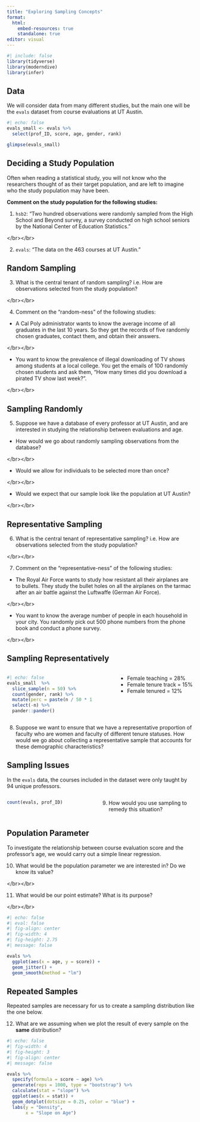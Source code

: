 ```yaml
---
title: "Exploring Sampling Concepts"
format: 
  html: 
    embed-resources: true
    standalone: true
editor: visual
---
```


```r
#| include: false
library(tidyverse)
library(moderndive)
library(infer)
```

## Data

We will consider data from many different studies, but the main one will be the `evals` dataset from course evaluations at UT Austin.

```r
#| echo: false
evals_small <- evals %>% 
  select(prof_ID, score, age, gender, rank) 

glimpse(evals_small)
```

## Deciding a Study Population

Often when reading a statistical study, you will not know who the researchers thought of as their target population, and are left to imagine who the study population may have been.

**Comment on the study population for the following studies:**

1.  `hsb2`: "Two hundred observations were randomly sampled from the High School and Beyond survey, a survey conducted on high school seniors by the National Center of Education Statistics."

\</br\>\</br\>

2.  `evals`: "The data on the 463 courses at UT Austin."

\newpage

## Random Sampling

3.  What is the central tenant of random sampling? i.e. How are observations selected from the study population?

\</br\>\</br\>

4.  Comment on the "random-ness" of the following studies:

-   A Cal Poly administrator wants to know the average income of all graduates in the last 10 years. So they get the records of five randomly chosen graduates, contact them, and obtain their answers.

\</br\>\</br\>

-   You want to know the prevalence of illegal downloading of TV shows among students at a local college. You get the emails of 100 randomly chosen students and ask them, "How many times did you download a pirated TV show last week?".

\</br\>\</br\>

## Sampling Randomly

5.  Suppose we have a database of every professor at UT Austin, and are interested in studying the relationship between evaluations and age.

-   How would we go about randomly sampling observations from the database?

\</br\>\</br\>

-   Would we allow for individuals to be selected more than once?

\</br\>\</br\>

-   Would we expect that our sample look like the population at UT Austin?

\</br\>\</br\>

## Representative Sampling

6.  What is the central tenant of representative sampling? i.e. How are observations selected from the study population?

\</br\>\</br\>

7.  Comment on the "representative-ness" of the following studies:

-   The Royal Air Force wants to study how resistant all their airplanes are to bullets. They study the bullet holes on all the airplanes on the tarmac after an air battle against the Luftwaffe (German Air Force).

\</br\>\</br\>

-   You want to know the average number of people in each household in your city. You randomly pick out 500 phone numbers from the phone book and conduct a phone survey.

\</br\>\</br\>

## Sampling Representatively

::: columns
::: {.column width="45%"}
```r
#| echo: false
evals_small  %>% 
  slice_sample(n = 50) %>% 
  count(gender, rank) %>% 
  mutate(perc = paste(n / 50 * 100, "%", sep = "")) %>% 
  select(-n) %>% 
  pander::pander() 
```
:::

::: {.column width="5%"}
:::

::: {.column width="40%"}
-   Female teaching = 28%\
-   Female tenure track = 15%\
-   Female tenured = 12%
:::
:::

8.  Suppose we want to ensure that we have a representative proportion of faculty who are women and faculty of different tenure statuses. How would we go about collecting a representative sample that accounts for these demographic characteristics?

\newpage

## Sampling Issues

In the `evals` data, the courses included in the dataset were only taught by 94 unique professors.

::: columns
::: {.column width="40%"}
```r
count(evals, prof_ID)
```
:::

::: {.column width="5%"}
:::

::: {.column width="55%"}
9.  How would you use sampling to remedy this situation?
:::
:::

\newpage

## Population Parameter

To investigate the relationship between course evaluation score and the professor's age, we would carry out a simple linear regression.

10. What would be the population parameter we are interested in? Do we know its value?

\</br\>\</br\>

11. What would be our point estimate? What is its purpose?

\</br\>\</br\>

```r
#| echo: false
#| eval: false
#| fig-align: center
#| fig-width: 4
#| fig-height: 2.75
#| message: false

evals %>% 
  ggplot(aes(x = age, y = score)) + 
  geom_jitter() + 
  geom_smooth(method = "lm")
```

## Repeated Samples

Repeated samples are necessary for us to create a sampling distribution like the one below.

12. What are we assuming when we plot the result of every sample on the **same** distribution?

```r
#| echo: false
#| fig-width: 4
#| fig-height: 3
#| fig-align: center
#| message: false

evals %>% 
  specify(formula = score ~ age) %>%
  generate(reps = 1000, type = "bootstrap") %>% 
  calculate(stat = "slope") %>% 
  ggplot(aes(x = stat)) + 
  geom_dotplot(dotsize = 0.25, color = "blue") + 
  labs(y = "Density", 
       x = "Slope on Age")
```
